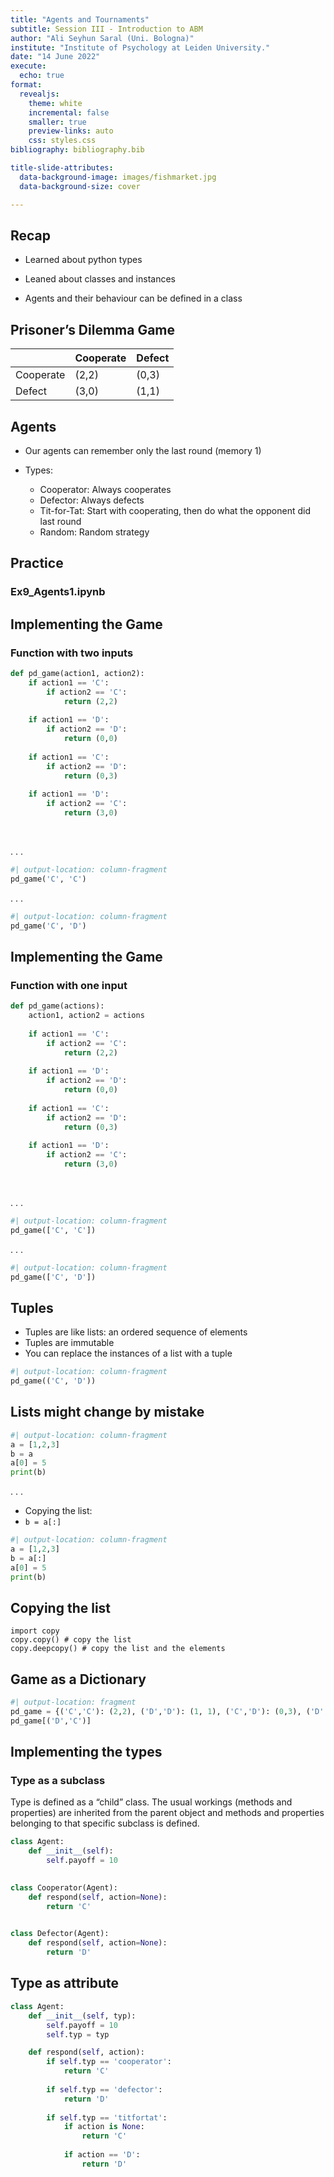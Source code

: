 ```yaml
---
title: "Agents and Tournaments"
subtitle: Session III - Introduction to ABM
author: "Ali Seyhun Saral (Uni. Bologna)"
institute: "Institute of Psychology at Leiden University."
date: "14 June 2022"
execute:
  echo: true
format: 
  revealjs:
    theme: white
    incremental: false
    smaller: true
    preview-links: auto
    css: styles.css
bibliography: bibliography.bib

title-slide-attributes:
  data-background-image: images/fishmarket.jpg
  data-background-size: cover

---
```


## Recap
- Learned about python types

- Leaned about classes and instances

- Agents and their behaviour can be defined in a class



## Prisoner's Dilemma Game

|            | Cooperate   | Defect  |
|------------|-------------|---------|
| Cooperate  | (2,2)       | (0,3)   |
| Defect     | (3,0)       | (1,1)   |



## Agents

- Our agents can remember only the last round (memory 1)

- Types:
    - Cooperator: Always cooperates
    - Defector: Always defects
    - Tit-for-Tat: Start with cooperating, then do what the opponent did last round
    - Random: Random strategy




## Practice
<h3>Ex9_Agents1.ipynb </h3>

## Implementing the Game
### Function with two inputs


```python
def pd_game(action1, action2):
    if action1 == 'C':
        if action2 == 'C':
            return (2,2)
        
    if action1 == 'D':
        if action2 == 'D':
            return (0,0)
        
    if action1 == 'C':
        if action2 == 'D':
            return (0,3)
        
    if action1 == 'D':
        if action2 == 'C':
            return (3,0)
```
<br>

. . .

```python
#| output-location: column-fragment
pd_game('C', 'C')
```

. . .

```python
#| output-location: column-fragment
pd_game('C', 'D')
```


## Implementing the Game
### Function with one input


```python
def pd_game(actions):
    action1, action2 = actions
    
    if action1 == 'C':
        if action2 == 'C':
            return (2,2)
        
    if action1 == 'D':
        if action2 == 'D':
            return (0,0)
        
    if action1 == 'C':
        if action2 == 'D':
            return (0,3)
        
    if action1 == 'D':
        if action2 == 'C':
            return (3,0)
```
<br>

. . .

```python
#| output-location: column-fragment
pd_game(['C', 'C'])
```

. . .

```python
#| output-location: column-fragment
pd_game(['C', 'D'])
```

## Tuples
- Tuples are like lists: an ordered sequence of elements
- Tuples are immutable
- You can replace the instances of a list with a tuple

```python
#| output-location: column-fragment
pd_game(('C', 'D'))
```


## Lists might change by mistake
```python
#| output-location: column-fragment
a = [1,2,3]
b = a
a[0] = 5
print(b)
```

. . .

- Copying the list:
- `b = a[:]`
```python
#| output-location: column-fragment
a = [1,2,3]
b = a[:]
a[0] = 5
print(b)
```

## Copying the list
```.python
import copy
copy.copy() # copy the list
copy.deepcopy() # copy the list and the elements
```

## Game as a Dictionary

```python
#| output-location: fragment
pd_game = {('C','C'): (2,2), ('D','D'): (1, 1), ('C','D'): (0,3), ('D','C'): (0,3)}
pd_game[('D','C')]

```


## Implementing the types

### Type as a subclass

Type is defined as a "child" class. The usual workings (methods and properties) are inherited from the parent object and methods and properties belonging to that specific subclass is defined.

```python
class Agent:
    def __init__(self):
        self.payoff = 10

        
class Cooperator(Agent):
    def respond(self, action=None):
        return 'C'

    
class Defector(Agent):
    def respond(self, action=None):
        return 'D'
```

## Type as attribute

```python
class Agent:
    def __init__(self, typ):
        self.payoff = 10
        self.typ = typ

    def respond(self, action):
        if self.typ == 'cooperator':
            return 'C'
        
        if self.typ == 'defector':
            return 'D'
        
        if self.typ == 'titfortat':
            if action is None:
                return 'C'
            
            if action == 'D':
                return 'D'
            
```